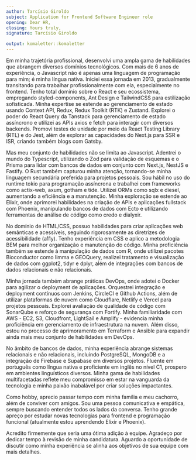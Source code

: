 ```yaml
---
author: Tarcísio Giroldo
subject: Application for Frontend Software Engineer role
opening: Dear HR,
closing: Yours truly,
signature: Tarcísio Giroldo

output: komaletter::komaletter
---
```


Em minha trajetória profissional, desenvolvi uma ampla gama de habilidades que abrangem diversos domínios tecnológicos. Com mais de 6 anos de experiência, o Javascript não é apenas uma linguagem de programação para mim; é minha língua nativa. Iniciei essa jornada em 2013, gradualmente transitando para trabalhar profissionalmente com ela, especialmente no frontend. Tenho total domínio sobre o React e seu ecossistema, empregando styled-components, Ant Design e TailwindCSS para estilização sofisticada. Minha expertise se estende ao gerenciamento de estado usando Context API, Redux, Redux Toolkit (RTK) e Zustand. Explorei o poder do React Query da Tanstack para gerenciamento de estado assíncrono e utilizei as APIs axios e fetch para interagir com diversos backends. Promovi testes de unidade por meio da React Testing Library (RTL) e do Jest, além de explorar as capacidades do Next.js para SSR e ISR, criando também blogs com Gatsby.

Mas meu conjunto de habilidades não se limita ao Javascript. Adentrei o mundo do Typescript, utilizando o Zod para validação de esquemas e o Prisma para lidar com bancos de dados em conjunto com Next.js, NestJS e Fastify. O Rust também capturou minha atenção, tornando-se minha linguagem secundária preferida para projetos pessoais. Sou hábil no uso do runtime tokio para programação assíncrona e trabalhei com frameworks como actix-web, axum, gotham e tide. Utilizei ORMs como sqlx e diesel, aumentando a eficiência e a manutenção. Minha exploração se estende ao Elixir, onde aprimorei habilidades na criação de APIs e aplicações fullstack com Phoenix, manipulando bancos de dados com Ecto e utilizando ferramentas de análise de código como credo e dialyxir.

No domínio de HTML/CSS, possuo habilidades para criar aplicações web semânticas e acessíveis, seguindo rigorosamente as diretrizes de acessibilidade (a11y). Tenho experiência em CSS e aplico a metodologia BEM para melhor organização e manutenção do código. Minha proficiência também se estende à manipulação de dados com R, onde utilizei pacotes Bioconductor como limma e GEOQuery, realizei tratamento e visualização de dados com ggplot2, tidyr e dplyr, além de integrações com bancos de dados relacionais e não relacionais.

Minha jornada também abrange práticas DevOps, onde adotei o Docker para agilizar o deployment de aplicações. Orquestrei integração e deployment contínuos com Jenkins, CircleCI e Github Actions, além de utilizar plataformas de nuvem como Cloudflare, Netlify e Vercel para projetos pessoais. Explorei avaliação de qualidade de código com SonarQube e reforço de segurança com Fortify. Minha familiaridade com AWS - EC2, S3, Cloudfront, LightSail e Amplify - evidencia minha proficiência em gerenciamento de infraestrutura na nuvem. Além disso, estou no processo de aprimoramento em Terraform e Ansible para expandir ainda mais meu conjunto de habilidades em DevOps.

No âmbito de bancos de dados, minha experiência abrange sistemas relacionais e não relacionais, incluindo PostgreSQL, MongoDB e a integração de Firebase e Supabase em diversos projetos. Fluente em português como língua nativa e proficiente em inglês no nível C1, prospero em ambientes linguísticos diversos. Minha gama de habilidades multifacetadas reflete meu compromisso em estar na vanguarda da tecnologia e minha paixão inabalável por criar soluções impactantes.

Como hobby, aprecio passar tempo com minha família e meu cachorro, além de conviver com amigos. Sou uma pessoa comunicativa e empática, sempre buscando entender todos os lados da conversa. Tenho grande apreço por estudar novas tecnologias para frontend e programação funcional (atualmente estou aprendendo Elixir e Phoenix).

Acredito firmemente que seria uma ótima adição à equipe. Agradeço por dedicar tempo à revisão de minha candidatura. Aguardo a oportunidade de discutir como minha experiência se alinha aos objetivos de sua equipe com mais detalhes.